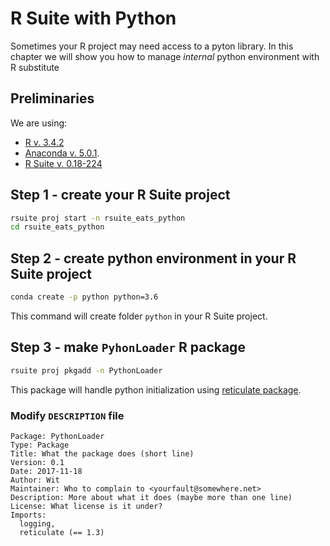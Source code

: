 # R Suite with Python

Sometimes your R project may need access to a pyton library. In this chapter we will show you how
to manage *internal* python environment with R substitute

## Preliminaries

We are using:

* [R v. 3.4.2](http://r-project.org)
* [Anaconda v. 5.0.1](https://www.anaconda.com/).
* [R Suite v. 0.18-224](http://rsuite.io)

## Step 1 - create your R Suite project

```bash
rsuite proj start -n rsuite_eats_python
cd rsuite_eats_python
```

## Step 2 - create python environment in your R Suite project

```bash
conda create -p python python=3.6
```

This command will create folder `python` in your R Suite project.

## Step 3 - make `PyhonLoader` R package

```bash
rsuite proj pkgadd -n PythonLoader
```

This package will handle python initialization using [reticulate package](https://github.com/rstudio/reticulate).

### Modify `DESCRIPTION` file

```
Package: PythonLoader
Type: Package
Title: What the package does (short line)
Version: 0.1
Date: 2017-11-18
Author: Wit
Maintainer: Who to complain to <yourfault@somewhere.net>
Description: More about what it does (maybe more than one line)
License: What license is it under?
Imports: 
  logging,
  reticulate (== 1.3)
```

###
